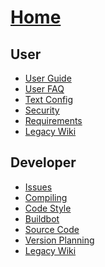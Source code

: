 =[[Home]]=

==User==

* [[User Guide]]
* [[User FAQ]]
* [[Text Config]]
* [[Security]]
* [[Requirements]]
* [http://synergy-project.org/wiki/User Legacy Wiki]

==Developer==

* [[Issues]]
* [[Compiling]]
* [[Code Style]]
* [[Buildbot]]
* [[Source Code]]
* [[Version Planning]]
* [http://synergy-project.org/wiki/Developer Legacy Wiki]